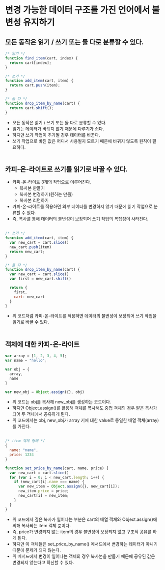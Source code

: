 # 변경 가능한 데이터 구조를 가진 언어에서 불변성 유지하기

## 모든 동작은 읽기 / 쓰기 또는 둘 다로 분류할 수 있다.
```javascript
/* 읽기 */
function find_item(cart, index) {
  return cart[index];
}

/* 쓰기 */
function add_item(cart, item) {
  return cart.push(item);
}

/* 둘 다 */
function drop_item_by_name(cart) {
  return cart.shift();
}
```
- 모든 동작은 읽기 / 쓰기 또는 둘 다로 분류할 수 있다.
- 읽기는 데이터가 바뀌지 않기 때문에 다루기가 쉽다.
- 하지만 쓰기 작업이 추가될 경우 데이터를 바꾼다.
- 쓰기 작업으로 바뀐 값은 어디서 사용될지 모르기 때문에 바뀌지 않도록 원칙이 필요하다.
  <br></br>


## 카피-온-라이트로 쓰기를 읽기로 바꿀 수 있다.
- 카피-온-라이트 3개의 작업으로 이루어진다.
    - 복사본 만들기
    - 복사본 변경하기(원하는 만큼)
    - 복사본 리턴하기
- 카피-온-라이트를 적용하면 외부 데이터를 변경하지 않기 때문에 읽기 작업으로 분류할 수 있다.
- 즉, 복사를 통해 데이터의 불변성이 보장되어 쓰기 작업의 복잡성이 사라진다.
  <br></br>


```javascript
/* 쓰기 */
function add_item(cart, item) {
  var new_cart = cart.slice()
  new_cart.push(item)
  return new_cart;
}

/* 둘 다 */
function drop_item_by_name(cart) {
  var new_cart = cart.slice()
  var first = new_cart.shift()

  return {
    first,
    cart: new_cart
  }
}
```
- 위 코드처럼 카피-온-라이트를 적용하면 데이터의 불변성이 보장되어 쓰기 작업을 읽기로 바꿀 수 있다.
  <br></br>


## 객체에 대한 카피-온-라이트
```javascript
var array = [1, 2, 3, 4, 5];
var name = "hello";

var obj = {
  array,
  name
}

var new_obj = Object.assign({}, obj)
```
- 위 코드는 obj를 복사해 new_obj를 생성하는 코드이다.
- 하지만 Object.assign()를 활용해 객체를 복사해도 중첩 객체의 경우 얕은 복사가 되어 두 객체에서 공유하게 된다.
- 위 코드에서는 obj, new_obj가 array 키에 대한 value로 동일한 배열 객체(array)를 가진다.
  <br></br>

```javascript
/* item 객체 형태 */
{
  name: "name",
  price: 1234
}

function set_price_by_name(cart, name, price) {
  var new_cart = cart.slice()
  for (var i = 0; i < new_cart.length; i++) {
    if (new_cart[i].name === name) {
      var new_item = Object.assign({}, new_cart[i]);
      new_item.price = price;
      new_cart[i] = new_item;
    }
  }
}
```
- 위 코드에서 깊은 복사가 일어나는 부분은 cart의 배열 객체와 Object.assign()에 의해 복사되는 item 객체 뿐이다.
- 즉, price가 변경되지 않는 item의 경우 불변성이 보장되지 않고 구조적 공유를 하게 된다.
- 하지만 이 객체들은 set_price_by_name() 메서드에서 변경하는 데이터가 아니기 때문에 문제가 되지 않는다.
- 위 메서드에서 변경이 일어나는 객체의 경우 복사본을 만들기 때문에 공유된 값은 변경되지 않는다고 확신할 수 있다.